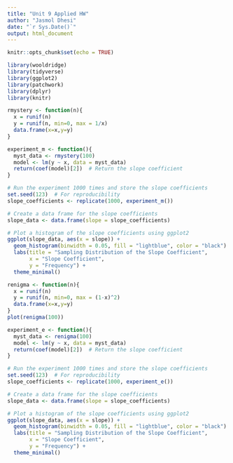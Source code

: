 ---
title: "Unit 9 Applied HW"
author: "Jasmol Dhesi"
date: "`r Sys.Date()`"
output: html_document
---

```{r setup, include=FALSE}
knitr::opts_chunk$set(echo = TRUE)
```


```{r setup_libraries, echo=FALSE, message=FALSE, warning=FALSE}
library(wooldridge)
library(tidyverse)
library(ggplot2)
library(patchwork)
library(dplyr)
library(knitr)
```

```{r iid_sample}
rmystery <- function(n){
  x = runif(n)
  y = runif(n, min=0, max = 1/x)
  data.frame(x=x,y=y)
}
```

```{r expperiment_fun}
experiment_m <- function(){
  myst_data <- rmystery(100)
  model <- lm(y ~ x, data = myst_data)
  return(coef(model)[2])  # Return the slope coefficient
}
```

```{r visualization_mystery}
# Run the experiment 1000 times and store the slope coefficients
set.seed(123)  # For reproducibility
slope_coefficients <- replicate(1000, experiment_m())

# Create a data frame for the slope coefficients
slope_data <- data.frame(slope = slope_coefficients)

# Plot a histogram of the slope coefficients using ggplot2
ggplot(slope_data, aes(x = slope)) +
  geom_histogram(binwidth = 0.05, fill = "lightblue", color = "black") +
  labs(title = "Sampling Distribution of the Slope Coefficient",
       x = "Slope Coefficient",
       y = "Frequency") +
  theme_minimal()
```

```{r enigma}
renigma <- function(n){
  x = runif(n)
  y = runif(n, min=0, max = (1-x)^2)
  data.frame(x=x,y=y)
}
plot(renigma(100))
```

```{r expperiment_e}
experiment_e <- function(){
  myst_data <- renigma(100)
  model <- lm(y ~ x, data = myst_data)
  return(coef(model)[2])  # Return the slope coefficient
}
```

```{r visualization_enigma}
# Run the experiment 1000 times and store the slope coefficients
set.seed(123)  # For reproducibility
slope_coefficients <- replicate(1000, experiment_e())

# Create a data frame for the slope coefficients
slope_data <- data.frame(slope = slope_coefficients)

# Plot a histogram of the slope coefficients using ggplot2
ggplot(slope_data, aes(x = slope)) +
  geom_histogram(binwidth = 0.05, fill = "lightblue", color = "black") +
  labs(title = "Sampling Distribution of the Slope Coefficient",
       x = "Slope Coefficient",
       y = "Frequency") +
  theme_minimal()
```